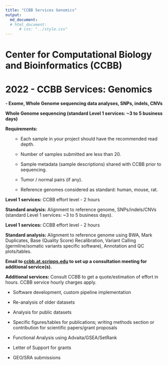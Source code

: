```yaml
---
title: "CCBB Services Genomics"
output: 
  md_document:
  # html_document:
      # css: "../style.css"
---
```

 

# Center for Computational Biology and Bioinformatics (CCBB)

# 2022 - CCBB Services: Genomics


**- Exome, Whole Genome sequencing data analyses, SNPs, indels, CNVs**




**Whole Genome sequencing (standard Level 1 services: ~3 to 5 business days)**




**Requirements:**
<ol>
* Each sample in your project should have the recommended read depth.

* Number of samples submitted are less than 20.

* Sample metadata (sample descriptions) shared with CCBB prior to sequencing.

* Tumor / normal pairs (if any).

* Reference genomes considered as standard: human, mouse, rat.

</ol>




**Level 1 services:** CCBB effort level - 2 hours


**Standard analysis:** Alignment to reference genome, SNPs/indels/CNVs (standard Level 1 services: ~3 to 5 business days).




**Level 1 services:** CCBB effort level - 2 hours


**Standard analysis:** Alignment to reference genome using BWA, Mark Duplicates, Base (Quality Score) Recalibration, Variant Calling (germline/somatic variants specific software), Annotation and QC plots/tables.




**Email to <a href="mailto:ccbb.at.scripps.edu">ccbb.at.scripps.edu</a> to set up a consultation meeting for additional service(s).**




**Additional services:** Consult CCBB to get a quote/estimation of effort in hours. CCBB service hourly charges apply.

* Software development, custom pipeline implementation

* Re-analysis of older datasets

* Analysis for public datasets

* Specific figures/tables for publications; writing methods section or contribution for scientific papers/grant proposals

* Functional Analysis using Advaita/GSEA/SetRank

* Letter of Support for grants

* GEO/SRA submissions


